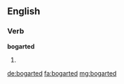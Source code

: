 ==English==

===Verb===
'''bogarted'''

# {{past of|bogart}}

[[de:bogarted]]
[[fa:bogarted]]
[[mg:bogarted]]